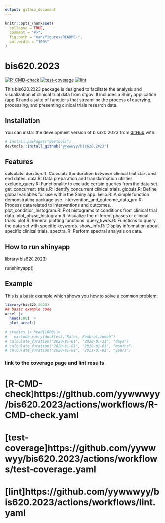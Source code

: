 ```yaml
---
output: github_document
---
```


<!-- README.md is generated from README.Rmd. Please edit that file -->

```r
knitr::opts_chunk$set(
  collapse = TRUE,
  comment = "#>",
  fig.path = "man/figures/README-",
  out.width = "100%"
)
```

# bis620.2023

<!-- badges: start -->
[![R-CMD-check](https://github.com/yywwwyy/bis620.2023/actions/workflows/R-CMD-check.yaml/badge.svg)](https://github.com/yywwwyy/bis620.2023/actions/workflows/R-CMD-check.yaml)
[![test-coverage](https://github.com/yywwwyy/bis620.2023/actions/workflows/test-coverage.yaml/badge.svg)](https://github.com/yywwwyy/bis620.2023/actions/workflows/test-coverage.yaml)
[![lint](https://github.com/yywwwyy/bis620.2023/actions/workflows/lint.yaml/badge.svg)](https://github.com/yywwwyy/bis620.2023/actions/workflows/lint.yaml)
<!-- badges: end -->

This bis620.2023 package is designed to facilitate the analysis and visualization of clinical trial data from ctgov. It includes a Shiny application (app.R) and a suite of functions that streamline the process of querying, processing, and presenting clinical trials research data.

## Installation

You can install the development version of bis620.2023 from [GitHub](https://github.com/) with:

``` r
# install.packages("devtools")
devtools::install_github("yywwwyy/bis620.2023")
```
## Features
calculate_duration.R: Calculate the duration between clinical trial start and end dates.
data.R: Data preparation and transformation utilities.
exclude_query.R: Functionality to exclude certain queries from the data set.
get_concurrent_trials.R: Identify concurrent clinical trials.
globals.R: Define global variables for use within the Shiny app.
hello.R: A simple function demonstrating package use.
intervention_and_outcome_data_pro.R: Process data related to interventions and outcomes.
plot_condition_histogram.R: Plot histograms of conditions from clinical trial data.
plot_phase_histogram.R: Visualize the different phases of clinical trials.
plot.R: General plotting functions.
query_kwds.R: Functions to query the data set with specific keywords.
show_info.R: Display information about specific clinical trials.
spectral.R: Perform spectral analysis on data.

## How to run shinyapp
library(bis620.2023)

runshinyapp()


## Example

This is a basic example which shows you how to solve a common problem:

```r
library(bis620.2023)
## basic example code
accel |> 
  head(100) |> 
  plot_accel()

# studies |> head(1000)|>
#   exclude_query(ducktest,"Rates, Pembrolizumab")
# calculate_duration("2020-01-01", "2020-01-31", "days")
# calculate_duration("2020-01-01", "2020-02-01", "months")
# calculate_duration("2020-01-01", "2021-01-01", "years")

```

### link to the coverage page and lint results
# [R-CMD-check]https://github.com/yywwwyy/bis620.2023/actions/workflows/R-CMD-check.yaml
# [test-coverage]https://github.com/yywwwyy/bis620.2023/actions/workflows/test-coverage.yaml
# [lint]https://github.com/yywwwyy/bis620.2023/actions/workflows/lint.yaml
